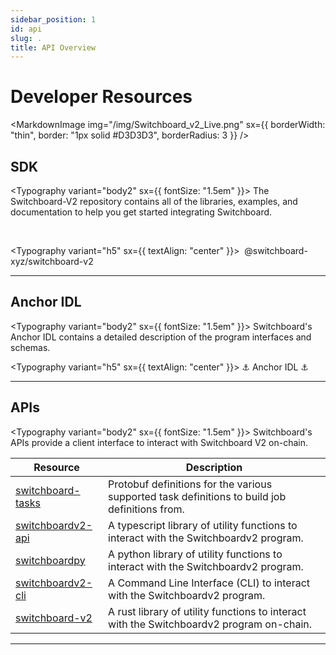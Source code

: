 ```yaml
---
sidebar_position: 1
id: api
slug: .
title: API Overview
---
```



# Developer Resources

<MarkdownImage
  img="/img/Switchboard_v2_Live.png"
  sx={{ borderWidth: "thin", border: "1px solid #D3D3D3", borderRadius: 3 }}
/>

## SDK

<Typography variant="body2" sx={{ fontSize: "1.5em" }}>
  The Switchboard-V2 repository contains all of the libraries, examples, and
  documentation to help you get started integrating Switchboard.
</Typography>

<br />

<Link to="https://github.com/switchboard-xyz/switchboard-v2">

<Typography variant="h5" sx={{ textAlign: "center" }}>
  <VscGithubInverted />
  &nbsp;@switchboard-xyz/switchboard-v2&nbsp;
  <VscGithubInverted />
</Typography>

</Link>

<hr />

## Anchor IDL

<Typography variant="body2" sx={{ fontSize: "1.5em" }}>
  Switchboard's Anchor IDL contains a detailed description of the program
  interfaces and schemas.
</Typography>

<Link to="/idl">

<Typography variant="h5" sx={{ textAlign: "center" }}>
  ⚓ Anchor IDL ⚓
</Typography>

</Link>

<hr />

## APIs

<Typography variant="body2" sx={{ fontSize: "1.5em" }}>
  Switchboard's APIs provide a client interface to interact with Switchboard V2
  on-chain.
</Typography>

| Resource                                                                                                                                               | Description                                                                                    |
| ------------------------------------------------------------------------------------------------------------------------------------------------------ | ---------------------------------------------------------------------------------------------- |
| <a className="nowrap" href="api/tasks"><VscJson className="devicons" fontSize="large" /> switchboard-tasks</a>                                         | Protobuf definitions for the various supported task definitions to build job definitions from. |
| <a className="nowrap" href="api/ts/"><SiTypescript className="devicons" fontSize="large" /> switchboardv2-api</a>                                      | A typescript library of utility functions to interact with the Switchboardv2 program.          |
| <a className="nowrap" href="api/py"><SiPython className="devicons" fontSize="large" /> switchboardpy</a>                                               | A python library of utility functions to interact with the Switchboardv2 program.              |
| <a className="nowrap" href="api/cli"><SiPowershell className="devicons" fontSize="large" /> switchboardv2-cli</a>                                      | A Command Line Interface (CLI) to interact with the Switchboardv2 program.                     |
| <a className="nowrap" href="https://docs.rs/switchboard-v2"><SiRust className="devicons" /> switchboard-v2 <GoLinkExternal className="devicons" /></a> | A rust library of utility functions to interact with the Switchboardv2 program on-chain.       |

<hr />

<!-- 

| Resource                                                                                                                                               | Description                                                                                    |
| ------------------------------------------------------------------------------------------------------------------------------------------------------ | ---------------------------------------------------------------------------------------------- |
| <a className="nowrap" href="api/tasks"><VscJson className="devicons" fontSize="large" /> switchboard-tasks</a>                                         | Protobuf definitions for the various supported task definitions to build job definitions from. |
| <a className="nowrap" href="api/ts/"><SiTypescript className="devicons" fontSize="large" /> switchboardv2-api</a>                                      | A typescript library of utility functions to interact with the Switchboardv2 program.          |
| <a className="nowrap" href="api/py"><SiPython className="devicons" fontSize="large" /> switchboardpy</a>                                               | A python library of utility functions to interact with the Switchboardv2 program.              |
| <a className="nowrap" href="api/cli"><SiPowershell className="devicons" fontSize="large" /> switchboardv2-cli</a>                                      | A Command Line Interface (CLI) to interact with the Switchboardv2 program.                     |
| <a className="nowrap" href="https://docs.rs/switchboard-v2"><SiRust className="devicons" /> switchboard-v2 <GoLinkExternal className="devicons" /></a> | A rust library of utility functions to interact with the Switchboardv2 program on-chain.       | -->
